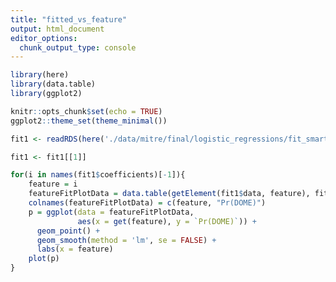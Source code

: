 ```yaml
---
title: "fitted_vs_feature"
output: html_document
editor_options: 
  chunk_output_type: console
---
```


```r
library(here)
library(data.table)
library(ggplot2)

knitr::opts_chunk$set(echo = TRUE)
ggplot2::theme_set(theme_minimal())

fit1 <- readRDS(here('./data/mitre/final/logistic_regressions/fit_smart.RDS'))
```



```r
fit1 <- fit1[[1]]

for(i in names(fit1$coefficients)[-1]){
    feature = i
    featureFitPlotData = data.table(getElement(fit1$data, feature), fit1$fitted.values)
    colnames(featureFitPlotData) = c(feature, "Pr(DOME)")
    p = ggplot(data = featureFitPlotData,
               aes(x = get(feature), y = `Pr(DOME)`)) +
      geom_point() +
      geom_smooth(method = 'lm', se = FALSE) +
      labs(x = feature)
    plot(p)
}

```

